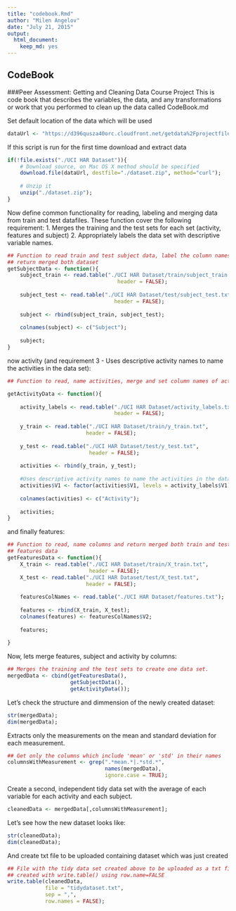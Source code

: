 ```yaml
---
title: "codebook.Rmd"
author: "Milen Angelov"
date: "July 21, 2015"
output: 
  html_document: 
    keep_md: yes
---
```


## CodeBook
###Peer Assessment: Getting and Cleaning Data Course Project
This is code book that describes the variables, the data, and any transformations 
or work that you performed to clean up the data called CodeBook.md

Set default location of the data which will be used
```r
dataUrl <- "https://d396qusza40orc.cloudfront.net/getdata%2Fprojectfiles%2FUCI%20HAR%20Dataset.zip";
```

If this script is run for the first time download and extract data
```r
if(!file.exists("./UCI HAR Dataset")){
    # Download source, on Mac OS X method should be specified
    download.file(dataUrl, destfile="./dataset.zip", method="curl");
    
    # Unzip it
    unzip("./dataset.zip");
}
```

Now define common functionality for reading, labeling and merging data from 
train and test datafiles. These function cover the following requirement:
1. Merges the training and the test sets for each set (activity, features and subject)
2. Appropriately labels the data set with descriptive variable names.

```r
## Function to read train and test subject data, label the column names and 
## return merged both dataset
getSubjectData <- function(){
    subject_train <- read.table("./UCI HAR Dataset/train/subject_train.txt",
                                   header = FALSE);
    
    subject_test <- read.table("./UCI HAR Dataset/test/subject_test.txt",
                                  header = FALSE);
    
    subject <- rbind(subject_train, subject_test);
    
    colnames(subject) <- c("Subject");
    
    subject;
}
```

now activity (and requirement 3 - Uses descriptive activity names to name the activities in the data set):
```r
## Function to read, name activities, merge and set column names of activity data.

getActivityData <- function(){
    
    activity_labels <- read.table("./UCI HAR Dataset/activity_labels.txt", 
                                  header = FALSE);
    
    y_train <- read.table("./UCI HAR Dataset/train/y_train.txt",
                         header = FALSE);
    
    y_test <- read.table("./UCI HAR Dataset/test/y_test.txt",
                          header = FALSE);
    
    activities <- rbind(y_train, y_test);
    
    #Uses descriptive activity names to name the activities in the data set
    activities$V1 <- factor(activities$V1, levels = activity_labels$V1);
    
    colnames(activities) <- c("Activity");
    
    activities;
}
```

and finally features:
```r
## Function to read, name columns and return merged both train and test 
## features data
getFeaturesData <- function(){
    X_train <- read.table("./UCI HAR Dataset/train/X_train.txt",
                          header = FALSE);
    X_test <- read.table("./UCI HAR Dataset/test/X_test.txt",
                         header = FALSE);
    
    featuresColNames <- read.table("./UCI HAR Dataset/features.txt");
    
    features <- rbind(X_train, X_test);
    colnames(features) <- featuresColNames$V2;
    
    features;
    
}
```

Now, lets merge features, subject and activity by columns:
```r
## Merges the training and the test sets to create one data set.
mergedData <- cbind(getFeaturesData(),
                    getSubjectData(),
                    getActivityData());
```
  
Let's check the structure and dimmension of the newly created dataset:
```r
str(mergedData);
dim(mergedData);
```

Extracts only the measurements on the mean and standard deviation for each measurement.

```r
## Get only the columns which include 'mean' or 'std' in their names
columnsWithMeasurement <- grep(".*mean.*|.*std.*", 
                               names(mergedData), 
                               ignore.case = TRUE);
```

Create a second, independent tidy data set with the average of each variable for each activity and each subject.
```r
cleanedData <- mergedData[,columnsWithMeasurement];
```

Let's see how the new dataset looks like:
```r
str(cleanedData);
dim(cleanedData);
```

And create txt file to be uploaded containing dataset which was just created
```r
## File with the tidy data set created above to be uploaded as a txt file 
## created with write.table() using row.name=FALSE
write.table(cleanedData,
            file = "tidydataset.txt",
            sep = ",",
            row.names = FALSE);
```

